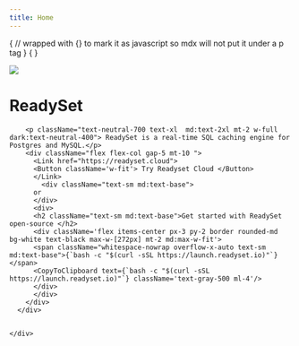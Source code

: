 ```yaml
---
title: Home
---
```


{
// wrapped with {} to mark it as javascript so mdx will not put it under a p tag
}
{
}
<div className="relative rounded-md border border-dashed border-neutral-200 dark:border-neutral-700 bg-neutral-50 dark:bg-neutral-900 mx-auto flex justify-center mt-10 w-full h-fit">
      <div className="absolute top-0 right-0 h-32 w-64 bg-gradient-radial from-blue-400/80 dark:from-blue-700/50 to-white/20 dark:to-neutral-800/20 to-white/20 dark:to-neutral-800/20 rounded-md blur-3xl" > </div>
      <div className="absolute bg-gradient-radial from-white/20 dark:from-neutral-800/20 via-purple-100 dark:via-purple-700/20 to-white/50 dark:from-neutral-800/20 to-white/50  dark:from-neutral-800/20 inset-0 rounded-md blur-2xl" > </div>
      <div className="absolute left-0 bottom-0 h-64 w-40 bg-gradient-radial from-blue-300/50 dark:from-blue-700/50 to-white/20 dark:to-neutral-800/20 to-white/20 dark:to-neutral-800/20 rounded-md blur-3xl" > </div>
      <div className="flex flex-col z-10 m-6">
        <div className="shadow-floating border rounded-lg border-neutral-200 dark:border-neutral-800 bg-white dark:bg-neutral-900 p-3 flex w-fit items-center justify-center">
          <Image src="/Brand_just_logo_dark.svg" width={32} height={32} />
        </div>
        <h1 className="text-3xl tracking-tighter font-bold md:text-4xl mt-4 text-neutral-900 dark:text-neutral-50">ReadySet</h1>

        <p className="text-neutral-700 text-xl  md:text-2xl mt-2 w-full dark:text-neutral-400"> ReadySet is a real-time SQL caching engine for Postgres and MySQL.</p>
        <div className="flex flex-col gap-5 mt-10 ">
          <Link href="https://readyset.cloud">
          <Button className='w-fit'> Try Readyset Cloud </Button>
          </Link>
            <div className="text-sm md:text-base">
          or
          </div>
          <div>
          <h2 className="text-sm md:text-base">Get started with ReadySet open-source </h2>
          <div className='flex items-center px-3 py-2 border rounded-md bg-white text-black max-w-[272px] mt-2 md:max-w-fit'>
          <span className="whitespace-nowrap overflow-x-auto text-sm md:text-base">{`bash -c "$(curl -sSL https://launch.readyset.io)"`} </span>
          <CopyToClipboard text={`bash -c "$(curl -sSL https://launch.readyset.io)"`} className='text-gray-500 ml-4'/>
          </div>
          </div>
        </div>
      </div>


    </div>
